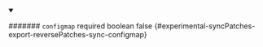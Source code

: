
<details className="config-field" data-expandable="false" open>
<summary>

####### `configmap` <span className="config-field-required" data-required="false">required</span> <span className="config-field-type">boolean</span> <span className="config-field-default">false</span> <span className="config-field-enum"></span> {#experimental-syncPatches-export-reversePatches-sync-configmap}



</summary>



</details>
